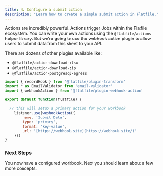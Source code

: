 ```yaml
---
title: 4. Configure a submit action
description: "Learn how to create a simple submit action in Flatfile."
---
```


Actions are incredibly powerful. 
Actions trigger Jobs within the Flatfile ecosystem. 
You can write your own actions using the `@flatfile/actions` helper library. 
But we're going to use the webhook action plugin to allow users to submit data from this sheet to your API. 

There are dozens of other plugins available like:

- `@flatfile/action-download-xlsx`
- `@flatfile/action-download-zip`
- `@flatfile/action-postgresql-egress`

```jsx
import { recordHook } from '@flatfile/plugin-transform'
import * as EmailValidator from 'email-validator'
import { webhookAction } from '@flatfile/plugin-webhook-action'

export default function(flatfile) {

  // this will setup a primary action for your workbook
	listener.use(webhookAction({
		name: 'Submit Data',
		type: 'primary',
		format: 'key-value',
		url: '[https://webhook.site](https://webhook.site/)'
	}))
}
```

### Next Steps
You now have a configured workbook. Next you should learn about a few more concepts.
